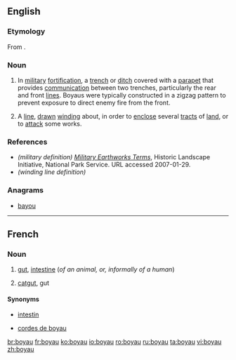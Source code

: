 ==English==

===Etymology===
From {{etyl|fr|en}}.

===Noun===
{{en-noun}}

# {{military|defense}} In [[military]] [[fortification]], a [[trench]] or [[ditch]] covered with a [[parapet]] that provides [[communication]] between two trenches, particularly the rear and front [[lines]]. Boyaus were typically constructed in a zigzag pattern to prevent exposure to direct enemy fire from the front.
# A [[line]], [[drawn]] [[winding]] about, in order to [[enclose]] several [[tracts]] of [[land]], or to [[attack]] some works.

===References===
* ''(military definition)'' ''[http://www.cr.nps.gov/hps/hli/currents/earthworks/glossaryA_C.htm Military Earthworks Terms]'', Historic Landscape Initiative, National Park Service. URL accessed 2007-01-29.
* ''(winding line definition)'' {{1728}}

===Anagrams===
* [[bayou#English|bayou]]

----

==French==

===Noun===
{{fr-noun|m|pl=boyaux}}

# {{anatomy|lang=fr}} [[gut]], [[intestine]] (''of an animal, or, informally of a human'')
# [[catgut]], gut

====Synonyms====
* {{sense|gut}} [[intestin]]
* {{sense|catgut}} [[corde de boyau|cordes de boyau]]

[[br:boyau]]
[[fr:boyau]]
[[ko:boyau]]
[[io:boyau]]
[[ro:boyau]]
[[ru:boyau]]
[[ta:boyau]]
[[vi:boyau]]
[[zh:boyau]]
